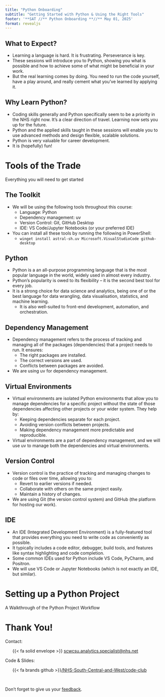 ```yaml
---
title: "Python Onboarding"
subtitle: "Getting Started with Python & Using the Right Tools"
footer: '**SAT //** Python Onboarding **//** May 01, 2025'
format: revealjs
---
```


## What to Expect? {.center}

- Learning a language is hard. It is frustrating. Perseverance is key.
- These sessions will introduce you to Python, showing you what is possible and how to achieve some of what might be beneficial in your work.
- But the real learning comes by doing. You need to run the code yourself, have a play around, and really cement what you've learned by applying it.

## Why Learn Python? {.center}

- Coding skills generally and Python specifically seem to be a priority in the NHS right now. It's a clear direction of travel. Learning now sets you up for the future.
- Python and the applied skills taught in these sessions will enable you to use advanced methods and design flexible, scalable solutions.
- Python is very valuable for career development.
- It is (hopefully) fun!

# Tools of the Trade {data-background-color="#425563" data-verticator="#E8EDEE"}

Everything you will need to get started

## The Toolkit {.center}

- We will be using the following tools throughout this course:
  - Language: Python
  - Dependency management: uv
  - Version Control: Git, GitHub Desktop
  - IDE: VS Code/Jupyter Notebooks (or your preferred IDE)
- You can install all these tools by running the following in PowerShell:
  - `winget install astral-sh.uv Microsoft.VisualStudioCode github-desktop`

## Python {.center}

- Python is a an all-purpose programming language that is the most popular language in the world, widely used in almost every industry.
- Python's popularity is owed to its flexibility -- it is the second best tool for every job.
- It is a strong choice for data science and analytics, being one of or the best language for data wrangling, data visualisation, statistics, and machine learning.
  - It is also well-suited to front-end development, automation, and orchestration.

## Dependency Management {.center}

- Dependency management refers to the process of tracking and managing all of the packages (dependencies) that a project needs to run. It ensures:
  - The right packages are installed.
  - The correct versions are used.
  - Conflicts between packages are avoided.
- We are using uv for dependency management.

## Virtual Environments {.center}

- Virtual environments are isolated Python environments that allow you to manage dependencies for a specific project without the state of those dependencies affecting other projects or your wider system. They help by:
  - Keeping dependencies separate for each project.
  - Avoiding version conflicts between projects.
  - Making dependency management more predictable and reproducible.
- Virtual environments are a part of dependency management, and we will use uv to manage both the dependencies and virtual environments.

## Version Control {.center}

- Version control is the practice of tracking and managing changes to code or files over time, allowing you to:
  - Revert to earlier versions if needed.
  - Collaborate with others on the same project easily.
  - Maintain a history of changes.
- We are using Git (the version control system) and GitHub (the platform for hosting our work).

## IDE {.center}

- An IDE (Integrated Development Environment) is a fully-featured tool that provides everything you need to write code as conveniently as possible.
- It typically includes a code editor, debugger, build tools, and features like syntax highlighting and code completion.
- Some common IDEs used for Python include VS Code, PyCharm, and Positron.
- We will use VS Code or Jupyter Notebooks (which is not exactly an IDE, but similar).

# Setting up a Python Project {data-background-color="#425563" data-verticator="#E8EDEE"}

A Walkthrough of the Python Project Workflow

# Thank You! {.center}

Contact:
<br>

<ul >
{{< fa solid envelope >}} [scwcsu.analytics.specialist@nhs.net](mailto:scwcsu.analytics.specialist@nhs.net)
</ul>


Code & Slides:
<br>

<ul >
{{< fa brands github >}}[/NHS-South-Central-and-West/code-club](https://github.com/nhs-south-central-and-west/code-club)
</ul>
<br>

Don't forget to give us your [feedback](https://forms.office.com/e/g9fnSVPRwE).